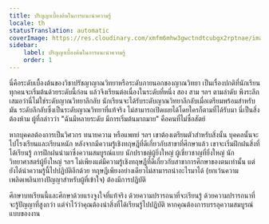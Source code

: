 ```yaml
---
title: ปริญญาเบื้องต้นในการแนะนำความรู้
locale: th
statusTranslation: automatic
coverImage: https://res.cloudinary.com/xmfm6mhw3gwctndtcubgx2rptnae/image/upload/v1741354450/small_cover_introduccion_a_la_gnosis_57a3fc8d72.webp
sidebar:
    label: ปริญญาเบื้องต้นในการแนะนำความรู้
    order: 1
---
```

นี่คือระดับเบื้องต้นของวิชาปรัชญาญาณวิทยาหรือระดับภายนอกของญาณวิทยา เป็นเรื่องปกติที่นักเรียนทุกคนจะเริ่มต้นด้วยระดับนี้ก่อน แล้วจึงเรียนต่อเนื่องในระดับที่หนึ่ง สอง สาม ฯลฯ ตามลำดับ พึงระลึกเสมอว่านี่ไม่ใช่ระดับญาณวิทยาลึกลับ นักเรียนจะได้รับระดับญาณวิทยาลึกลับเมื่อเตรียมพร้อมสำหรับมัน ระดับลึกลับซึ่งเป็นระดับญาณวิทยาที่แท้จริง ไม่สามารถเปิดเผยได้โดยใครก็ตามที่ได้รับมา นี่เป็นสิ่งต้องห้าม ผู้ที่กล่าวว่า "ฉันมีหลายระดับ มีการเริ่มต้นมากมาย" คือคนที่ไม่ซื่อสัตย์

หากบุคคลต้องการเป็นวิศวกร ทนายความ หรือแพทย์ ฯลฯ เขาต้องเตรียมตัวสำหรับสิ่งนั้น บุคคลนั้นจะไปโรงเรียนและเรียนหนัก หลังจากมีความรู้เชิงทฤษฎีที่ดีเกี่ยวกับสาขาที่ศึกษาแล้ว เขาจะเริ่มฝึกฝนสิ่งที่ได้เรียนรู้ การฝึกฝนนำมาซึ่งความสมบูรณ์แบบ นักปราชญ์ผู้ยิ่งใหญ่ ผู้เชี่ยวชาญที่ยิ่งใหญ่ นักวิทยาศาสตร์ผู้ยิ่งใหญ่ ฯลฯ ไม่เพียงแต่มีความรู้เชิงทฤษฎีที่ดีเกี่ยวกับสาขาการศึกษาของตนเท่านั้น แต่ยังได้นำความรู้นี้ไปปฏิบัติอีกด้วย ทฤษฎีเพียงอย่างเดียวไม่สามารถนำอะไรมาได้ (ยกเว้นความเพลิดเพลินทางปัญญาสำหรับผู้ที่เข้าใจ) ต้องมีการปฏิบัติ

ศึกษาบทเรียนนี้และศึกษาด้วยแรงจูงใจที่แท้จริง ด้วยความปรารถนาที่จะเรียนรู้ ด้วยความปรารถนาที่จะรู้ปัญญาที่สูงกว่า แต่จำไว้ว่าคุณต้องนำสิ่งที่ได้เรียนรู้ไปปฏิบัติ หากคุณต้องการบรรลุความสมบูรณ์แบบของงาน
